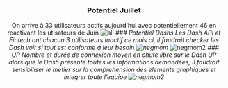 <center>
### Potentiel Juillet 
On arrive à 33 utilisateurs actifs aujourd'hui avec potentiellement 46 en reactivant les utisateurs de Juin
![all](module/glossaire/analyse_18072022/monthly_global.jpg)*
### Potentiel Dashs
Les Dash API et Fintech ont chacun 3 utilisateurs inactif ce mois ci, il faudrait checker les Dash voir si tout est conforme à leur besoin
![negmom](module/glossaire/analyse_18072022/neg_mom.jpg)*
![negmom2](module/glossaire/analyse_18072022/neg_mom2.jpg)*
### UP
Nombre et durée de connexion moyen en chute libre sur le Dash UP alors que le Dash présente toutes les informations demandées, il faudrait sensibiliser le metier sur la comprehension des elements graphiques et integrer toute l'equipe
![negmom2](module/glossaire/analyse_18072022/up.jpg)*